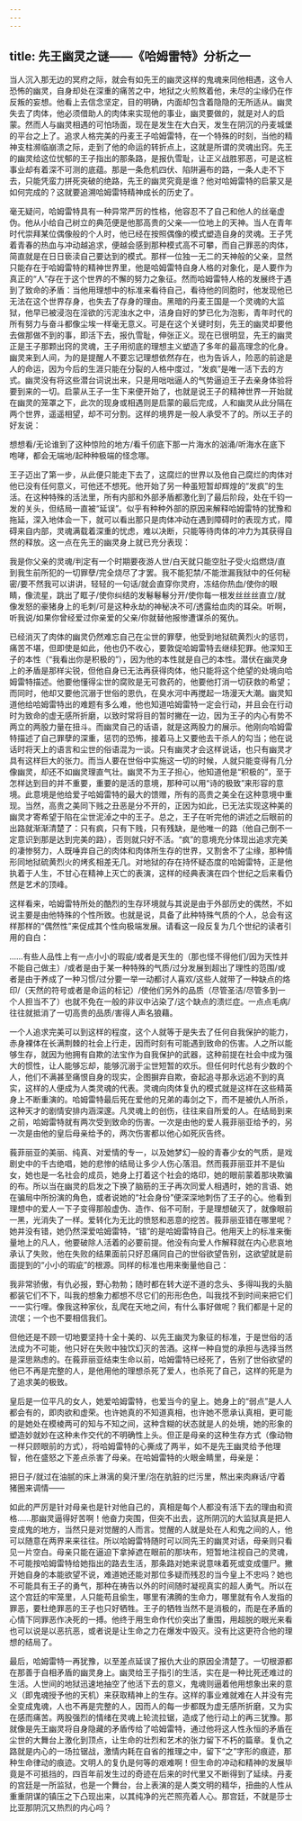 ```yaml
---
---
---
```

title: 先王幽灵之谜——《哈姆雷特》分析之一
---




当人沉入那无边的冥府之际，就会有如先王的幽灵这样的鬼魂来同他相遇，这令人恐怖的幽灵，自身却处在深重的痛苦之中，地狱之火煎熬着他，未尽的尘缘仍在作反叛的妄想。他看上去信念坚定，目的明确，内面却包含着隐隐的无所适从。幽灵失去了肉体，他必须借助人的肉体来实现他的事业，幽灵要做的，就是对人的启蒙。然而人与幽灵相遇的可怕场面，现在是发生在大白天，发生在阴沉的丹麦城堡的平台之上了。追求人格完美的丹麦王子哈姆雷特，在一个特殊的时刻，当他的精神支柱濒临崩溃之际，走到了他的命运的转折点上，这就是所谓的灵魂出窍。先王的幽灵给这位忧郁的王子指出的那条路，是报仇雪耻，让正义战胜邪恶，可是这桩事业却有着深不可测的底蕴。那是一条危机四伏、陷阱遍布的路，一条人走不下去，只能凭蛮力拼死突破的绝路，先王的幽灵究竟是谁？他对哈姆雷特的启蒙又是如何完成的？这就要追溯哈姆雷特精神成长的历史了。

毫无疑问，哈姆雷特具有一种异常严厉的性格，他容忍不了自己和他人的丝毫虚伪。他从小给自己树立的典范便是他那高贵的父亲—一位地上的天神。当人在青年时代崇拜某位偶像般的个人时，他已经在按照偶像的模式塑造自身的灵魂。王子凭着青春的热血与冲动越追求，便越会感到那种模式高不可攀，而自己罪恶的肉体，简直就是在日日亵渎自己要达到的模式。那样一位独一无二的天神般的父亲，显然只能存在于哈姆雷特的精神世界里，他是哈姆雷特自身人格的对象化，是人要作为真正的“人”存在于这个世界的不懈的努力之象征。然而哈姆雷特人格的发展终于遇到了致命的矛盾：当他用理想中的标准来看待自己，看待他的同胞时，他发现他已无法在这个世界存身，也失去了存身的理由。黑暗的丹麦王国是一个灵魂的大监狱，他早已被浸泡在淫欲的污泥浊水之中，洁身自好的梦已化为泡影，青年时代的所有努力与奋斗都像尘埃一样毫无意义。可是在这个关键时刻，先王的幽灵却要他去做那做不到的事，即活下去，报仇雪耻，伸张正义。现在已很明显，先王的幽灵正是王子那颗出窍的灵魂，王子用彻底的理想主义塑造了多年的最高理念的化身。幽灵来到人间，为的是提醒人不要忘记理想依然存在，也为告诉人，险恶的前途是人的命运，因为今后的生涯只能在分裂的人格中度过，“发疯”是唯一活下去的方式。幽灵没有将这些潜台词说出来，只是用咄咄逼人的气势逼迫王子去亲身体验将要到来的一切。启蒙从王子一生下来便开始了，也就是说王子的精神世界一开始就在幽灵的笼罩之下，此次的现身或相遇则是启蒙的最后完成，人和幽灵从此分隔在两个世界，遥遥相望，却不可分割。这样的境界是一般人承受不了的。所以王子的好友说：

想想看/无论谁到了这种惊险的地方/看千仞底下那一片海水的汹涌/听海水在底下咆哮，都会无端地/起种种极端的怪念哪。

王子迈出了第一步，从此便只能走下去了，这腐烂的世界以及他自己腐烂的肉体对他已没有任何意义，可他还不想死。他开始了另一种虽短暂却辉煌的“发疯”的生活。在这种特殊的活法里，所有内部和外部矛盾都激化到了最后阶段，处在千钧一发的关头，但结局一直被“延误”。似乎有种种外部的原因来解释哈姆雷特的犹豫和拖延，深入地体会一下，就可以看出那只是肉体冲动在遇到障碍时的表现方式，障碍来自内部，灵魂满载着深重的忧虑，难以决断，只能等待肉体的冲力为其获得自然的释放。这一点在先王的幽灵身上就已充分表现：

我是你父亲的灵魂/判定有一个时期要夜游人世/白天就只能空肚子受火焰燃烧/直到我生前所犯的一切罪孽/完全烧尽了才罢。我不能犯禁/不能泄漏我狱中的任何秘密/要不然我可以讲讲，轻轻的一句话/就会直穿你灵府，冻结你热血/使你的眼睛，像流星，跳出了眶子/使你纠结的发鬈鬈鬈分开/使你每一根发丝丝丝直立/就像发怒的豪猪身上的毛刺/可是这种永劫的神秘决不可/透露给血肉的耳朵。听啊，听我说/如果你曾经爱过你亲爱的父亲/你就替他报惨遭谋杀的冤仇。

已经消灭了肉体的幽灵仍然难忘自己在尘世的罪孽，他受到地狱硫黄烈火的惩罚，痛苦不堪，但即使是如此，他也仍不收心，要敦促哈姆雷特去继续犯罪。他深知王子的本性（“我看出你是积极的”），因为他的本性就是自己的本性。潜伏在幽灵身上的矛盾是那样尖锐，但他自身已无法再获得肉体，他只能将这个绝望的处境向哈姆雷特描述。他要他懂得尘世的腐败是无可救药的，他要他打消一切获救的希望；而同时，他却又要他沉溺于世俗的恩仇，在臭水河中再搅起一场漫天大潮。幽灵知道他给哈姆雷特出的难题有多么难，他也知道哈姆雷特一定会行动，并且会在行动时为致命的虚无感所折磨，以致时常将目的暂时撇在一边，因为王子的内心有势不两立的两股力量在扭斗。而幽灵自己的话语，就是这两股力的展示。他刚向哈姆雷特描述了自己罪孽的深重，惩罚的恐怖，接着马上又要他去干杀人的勾当；他在说话时将天上的语言和尘世的俗语混为一谈。只有幽灵才会这样说话，也只有幽灵才具有这样巨大的张力。而当人要在世俗中实施这一切的时候，人就只能变得有几分像幽灵，却还不如幽灵理直气壮。幽灵不为王子担心，他知道他是“积极的”，至于怎样达到目的并不重要，重要的是活的意境，那种可以用“诗的极致”来形容的意境。此意境是他给爱子哈姆雷特的最大的馈赠，所有的高贵之美全在这种意境中重现。当然，高贵之美同下贱之丑恶是分不开的，正因为如此，已无法实现这种美的幽灵才寄希望于陷在尘世泥淖之中的王子。总之，王子在听完他的讲述之后眼前的出路就渐渐清楚了：只有疯，只有下贱，只有残缺，是他唯一的路（他自己倒不一定意识到那是达到完美的路），否则就只好不活。“疯”的意境充分体现出追求完美的凄惨努力，人既唾弃自己的肉体和肉体所生存的世界，又割舍不了尘缘，那种情形同地狱硫黄烈火的烤炙相差无几。对地狱的存在持怀疑态度的哈姆雷特，正是他执着于人生，不甘心在精神上灭亡的表演，这样的经典表演在四个世纪之后来看仍然是艺术的顶峰。

这样看来，哈姆雷特所处的酷烈的生存环境就与其说是由于外部历史的偶然，不如说主要是由他特殊的个性所致。也就是说，具备了此种特殊气质的个人，总会有这样那样的“偶然性”来促成其个性向极端发展。请看这一段反复为几个世纪的读者引用的自白：

……有些人品性上有一点小小的瑕疵/或者是天生的（那也怪不得他们/因为天性并不能自己做主）/或者是由于某一种特殊的气质/过分发展到超出了理性的范围/或者是由于养成了一种习惯/过分要一举一动都讨人喜欢/这些人就带了一种缺点的烙印/（天然的符号或者是命运的标记）/使他们另外的品质（尽管圣洁/尽管多到一个人担当不了）也就不免在一般的非议中沾染了/这个缺点的溃烂症。一点点毛病/往往就抵消了一切高贵的品质/害得人声名狼藉。

一个人追求完美可以到这样的程度，这个人就等于是失去了任何自我保护的能力，赤身裸体在长满荆棘的社会上行走，因而时刻有可能遇到致命的伤害。人之所以能够生存，就因为他拥有自欺的法宝作为自我保护的武器，这种前提在社会中成为强大的惯性，让人能够忘却，能够沉溺于尘世短暂的欢乐。但任何时代总有少数的个人，他们不满甚至痛恨自身的现实，企图摒弃自欺，奋起追寻那永远追不到的真实，这样的人便成为人类灵魂的代表。灵魂向肉体复仇的模式就是这样在这些精英身上不断重演的。哈姆雷特最后死在爱他的兄弟的毒剑之下，而不是被仇人所杀，这种天才的剧情安排内涵深邃。凡灵魂上的创伤，往往来自所爱的人。在结局到来之前，哈姆雷特就有两次受到致命的伤害。一次是由他的爱人莪菲丽亚给予的，另一次是由他的皇后母亲给予的，两次伤害都以他心如死灰告终。

莪菲丽亚的美丽、纯真、对爱情的专一，以及她梦幻一般的青春少女的气质，是戏剧史中的千古绝唱，她的悲惨的结局让多少人伤心落泪。然而莪菲丽亚并不是仙女，她也是一名社会的成员，她身上打着这个社会的烙印，她的眼前蒙着那块欺骗的布。所以当在幽灵的启发之下换了脑筋的王子再次同爱人相遇时，她的言语、她在骗局中所扮演的角色，或者说她的“社会身份”便深深地刺伤了王子的心。他看到理想中的爱人一下子变得那般虚伪、造作、俗不可耐，于是理想破灭了，就像眼前一黑，光消失了一样。爱转化为无比的愤怒和恶意的挖苦。莪菲丽亚错在哪里呢？她并没有错，她仍然深爱哈姆雷特，“错”的是哈姆雷特自己。他用天上的标准来衡量地上的凡人，他要破除人活着的必要前提。他没有向爱人作解释就在内心悲哀地承认了失败，他在失败的结果面前只好忍痛同自己的世俗欲望告别，这欲望就是前面提到的“小小的瑕疵”的根源。同样的标准也用来衡量他自己：

我非常骄傲，有仇必报，野心勃勃；随时都在转大逆不道的念头、多得叫我的头脑都装它们不下，叫我的想象力都想不尽它们的形形色色，叫我找不到时间来把它们一一实行哩。像我这种家伙，乱爬在天地之间，有什么事好做呢？我们都是十足的流氓；一个也不要相信我们。

但他还是不顾一切地要坚持十全十美的、以先王幽灵为象征的标准，于是世俗的活法成为不可能，他只好在失败中独饮幻灭的苦酒。这样一种自觉的承担与选择当然是深思熟虑的。在莪菲丽亚结束生命以前，哈姆雷特已经死了，告别了世俗欲望的他已不再是完整的人，是他用他的理想杀死了爱人，也杀死了自己，这样的死是为了追求美的极致。

皇后是一位平凡的女人，她爱哈姆雷特，也爱当今的皇上。她身上的“弱点”是人人都会有的，即肉欲和虚荣。也许她真的不知道真相，也许她不愿承认真相，更可能的是她处在模棱两可的知与不知之间，这种含糊的状态就是人的处境，她的形象的塑造妙就妙在这种未作交代的不明确性上头。但正是母亲的这种生存方式（像动物一样只顾眼前的方式），将哈姆雷特的心撕成了两半，如不是先王幽灵给予他理智，他在盛怒之下差点杀害了母亲。在哈姆雷特的火眼金睛里，母亲是：

把日子/就过在油腻的床上淋漓的臭汗里/泡在肮脏的烂污里，熬出来肉麻话/守着猪圈来调情——

如此的严厉是针对母亲也是针对他自己的，真相是每个人都没有活下去的理由和资格……那幽灵逼得好苦啊！他奋力突围，但突不出去，这所阴沉的大监狱真是把人变成鬼的地方，当然只是对觉醒的人而言。觉醒的人就是处在人和鬼之间的人，他可以随意在两界来来往往。所以哈姆雷特随时可以同先王的幽灵对话，母亲则只看见一片空白。母亲只能在逼迫下拿掉遮在眼前的那块布，短暂地注视自己的灵魂，不可能按哈姆雷特给她指出的路去生活，那条路对她来说意味着死或变成僵尸。撇开她自身的本能欲望不说，难道她还能对那位多疑而残忍的当今皇上不忠吗？她也不可能具有王子的勇气，那种在祷告以外的时间随时凝视真实的超人勇气。所以在这个宫廷的牢笼里，人只能苟且偷生，哪里有沸腾的生命力，哪里就有令人发指的罪恶，要杜绝罪恶的王子也只好牺牲。王子的牺牲当然不是消极的，而是在矛盾的心情下同罪恶作决死的一搏。他终于用生命作代价突出了重围，用超脱的眼光来看也可以说是以恶抗恶，或者说是让生命之力在爆发中毁灭。没有比这更符合他的理想的结局了。

最后，哈姆雷特一再犹豫，以至差点延误了报仇大业的原因全清楚了。一切根源都在那善于自相矛盾的幽灵身上。幽灵给王子指引的生活，实在是一种比死还难过的生活。人世间的地狱迅速地抽空了他活下去的意义，鬼魂则逼着他用想象出来的意义（即鬼魂授予他的天机）来获取精神上的生存。这样的事业难就难在人并没有完全变成鬼魂，人也不再是完整的人，因而人的每一步都既为虚无感所折磨，又为实在感而痛苦。两股强烈的情绪在灵魂上轮流拉锯，造成了他行动上的再三犹豫。那就像是先王幽灵将自身隐藏的矛盾传给了哈姆雷特，通过他将这人性永恒的矛盾在尘世的大舞台上激化到顶点，让生命的壮烈和艺术的张力留下不朽的篇章。复仇之路就是内心的一场拉锯战，激情内耗在自省的推理之中，留下“之”字形的痕迹，那种生命律动的痕迹。文明人的复仇是何等的艰难啊！但生命的冲动和精神的发展毕竟是不可抵挡的，四百年前发生过的奇迹在后来的时代里又不断得到了延续。丹麦的宫廷是一所监狱，也是一个舞台，台上表演的是人类文明的精华，扭曲的人性从重重阴谋的镇压之下凸现出来，以其纯净的光芒照亮着人心。那宫廷，不就是莎士比亚那阴沉又热烈的内心吗？